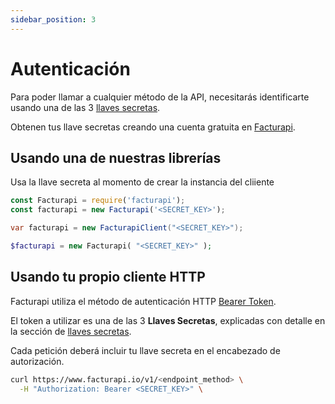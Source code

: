 ```yaml
---
sidebar_position: 3
---
```



# Autenticación

Para poder llamar a cualquier método de la API, necesitarás identificarte
usando una de las 3 [llaves secretas](/docs/intro#llaves-secretas).

Obtenen tus llave secretas creando una cuenta gratuita en
[Facturapi](https://www.facturapi.io/register?utm_source=facturapi-docs&utm_medium=GithubPages).

## Usando una de nuestras librerías

Usa la llave secreta al momento de crear la instancia del cliiente

<Tabs groupId="codeExamples">
<TabItem value="js" label="Node.js" default>

```javascript
const Facturapi = require('facturapi');
const facturapi = new Facturapi('<SECRET_KEY>');
```

</TabItem>
<TabItem value="cs" label="C#">

```csharp
var facturapi = new FacturapiClient("<SECRET_KEY>");
```

</TabItem>
<TabItem value="php" label="PHP">

```php
$facturapi = new Facturapi( "<SECRET_KEY>" );
```

</TabItem>
</Tabs>

## Usando tu propio cliente HTTP

Facturapi utiliza el método de autenticación HTTP
[Bearer Token](https://swagger.io/docs/specification/authentication/bearer-authentication/).

El token a utilizar es una de las 3 **Llaves Secretas**, explicadas con detalle
en la sección de [llaves secretas](/docs/intro#llaves-secretas).


<Tabs groupId="codeExamples">
<TabItem value="curl" label="cURL">

Cada petición deberá incluir tu llave secreta en el
encabezado de autorización.

```bash
curl https://www.facturapi.io/v1/<endpoint_method> \
  -H "Authorization: Bearer <SECRET_KEY>" \
```

</TabItem>
</Tabs>

